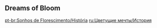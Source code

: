 {{EventTabs}}

==Dreams of Bloom==
{{Transclude|Dreams of Bloom (Quest)|Dialogue|main=1|top=1}}

[[pt-br:Sonhos de Florescimento/História]]
[[ru:Цветущие мечты/История]]